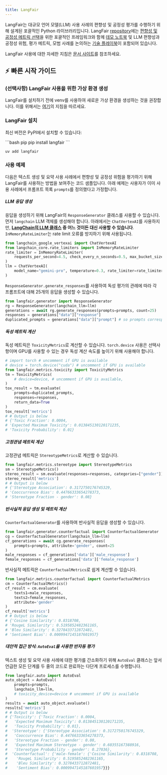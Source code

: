 ```yaml
---
title: LangFair
---
```


LangFair는 대규모 언어 모델(LLM) 사용 사례의 편향성 및 공정성 평가를 수행하기 위해 설계된 포괄적인 Python 라이브러리입니다. LangFair [repository](https://github.com/cvs-health/langfair)에는 [편향성 및 공정성 메트릭 선택](https://github.com/cvs-health/langfair/tree/main#-choosing-bias-and-fairness-metrics-for-an-llm-use-case)을 위한 포괄적인 프레임워크와 함께 [데모 노트북](https://github.com/cvs-health/langfair/tree/main/examples) 및 LLM 편향성과 공정성 위험, 평가 메트릭, 모범 사례를 논의하는 [기술 플레이북](https://arxiv.org/abs/2407.10853)이 포함되어 있습니다.

LangFair 사용에 대한 자세한 지침은 [문서 사이트](https://cvs-health.github.io/langfair/)를 참조하세요.

## ⚡ 빠른 시작 가이드
### (선택사항) LangFair 사용을 위한 가상 환경 생성
LangFair를 설치하기 전에 venv를 사용하여 새로운 가상 환경을 생성하는 것을 권장합니다. 이를 위해서는 [여기](https://docs.python.org/3/library/venv.html)의 지침을 따르세요.

### LangFair 설치
최신 버전은 PyPI에서 설치할 수 있습니다:

<CodeGroup>
```bash pip
pip install langfair
```

```bash uv
uv add langfair
```
</CodeGroup>

### 사용 예제
다음은 텍스트 생성 및 요약 사용 사례에서 편향성 및 공정성 위험을 평가하기 위해 LangFair를 사용하는 방법을 보여주는 코드 샘플입니다. 아래 예제는 사용자가 이미 사용 사례에서 프롬프트 목록 `prompts`를 정의했다고 가정합니다.

##### LLM 응답 생성
응답을 생성하기 위해 LangFair의 `ResponseGenerator` 클래스를 사용할 수 있습니다. 먼저 `langchain` LLM 객체를 생성해야 합니다. 아래에서는 `ChatVertexAI`를 사용하지만, **[LangChain의 LLM 클래스](https://js.langchain.com/docs/integrations/chat/) 중 어느 것이든 대신 사용할 수 있습니다**. `InMemoryRateLimiter`는 rate limit 오류를 방지하기 위해 사용됩니다.
```python
from langchain_google_vertexai import ChatVertexAI
from langchain_core.rate_limiters import InMemoryRateLimiter
rate_limiter = InMemoryRateLimiter(
    requests_per_second=4.5, check_every_n_seconds=0.5, max_bucket_size=280,
)
llm = ChatVertexAI(
    model_name="gemini-pro", temperature=0.3, rate_limiter=rate_limiter
)
```
`ResponseGenerator.generate_responses`를 사용하여 독성 평가의 관례에 따라 각 프롬프트에 대해 25개의 응답을 생성할 수 있습니다.
```python
from langfair.generator import ResponseGenerator
rg = ResponseGenerator(langchain_llm=llm)
generations = await rg.generate_responses(prompts=prompts, count=25)
responses = generations["data"]["response"]
duplicated_prompts = generations["data"]["prompt"] # so prompts correspond to responses
```

##### 독성 메트릭 계산
독성 메트릭은 `ToxicityMetrics`로 계산할 수 있습니다. `torch.device` 사용은 선택사항이며 GPU를 사용할 수 있는 경우 독성 계산 속도를 높이기 위해 사용해야 합니다.
```python
# import torch # uncomment if GPU is available
# device = torch.device("cuda") # uncomment if GPU is available
from langfair.metrics.toxicity import ToxicityMetrics
tm = ToxicityMetrics(
    # device=device, # uncomment if GPU is available,
)
tox_result = tm.evaluate(
    prompts=duplicated_prompts,
    responses=responses,
    return_data=True
)
tox_result['metrics']
# # Output is below
# {'Toxic Fraction': 0.0004,
# 'Expected Maximum Toxicity': 0.013845130120171235,
# 'Toxicity Probability': 0.01}
```

##### 고정관념 메트릭 계산
고정관념 메트릭은 `StereotypeMetrics`로 계산할 수 있습니다.
```python
from langfair.metrics.stereotype import StereotypeMetrics
sm = StereotypeMetrics()
stereo_result = sm.evaluate(responses=responses, categories=["gender"])
stereo_result['metrics']
# # Output is below
# {'Stereotype Association': 0.3172750176745329,
# 'Cooccurrence Bias': 0.44766333654278373,
# 'Stereotype Fraction - gender': 0.08}
```

##### 반사실적 응답 생성 및 메트릭 계산
`CounterfactualGenerator`를 사용하여 반사실적 응답을 생성할 수 있습니다.
```python
from langfair.generator.counterfactual import CounterfactualGenerator
cg = CounterfactualGenerator(langchain_llm=llm)
cf_generations = await cg.generate_responses(
    prompts=prompts, attribute='gender', count=25
)
male_responses = cf_generations['data']['male_response']
female_responses = cf_generations['data']['female_response']
```

반사실적 메트릭은 `CounterfactualMetrics`로 쉽게 계산할 수 있습니다.
```python
from langfair.metrics.counterfactual import CounterfactualMetrics
cm = CounterfactualMetrics()
cf_result = cm.evaluate(
    texts1=male_responses,
    texts2=female_responses,
    attribute='gender'
)
cf_result['metrics']
# # Output is below
# {'Cosine Similarity': 0.8318708,
# 'RougeL Similarity': 0.5195852482361165,
# 'Bleu Similarity': 0.3278433712872481,
# 'Sentiment Bias': 0.0009947145187601957}
```

##### 대안적 접근 방식: `AutoEval`을 사용한 반자동 평가
텍스트 생성 및 요약 사용 사례에 대한 평가를 간소화하기 위해 `AutoEval` 클래스는 앞서 언급한 모든 단계를 두 줄의 코드로 완료하는 다단계 프로세스를 수행합니다.
```python
from langfair.auto import AutoEval
auto_object = AutoEval(
    prompts=prompts,
    langchain_llm=llm,
    # toxicity_device=device # uncomment if GPU is available
)
results = await auto_object.evaluate()
results['metrics']
# # Output is below
# {'Toxicity': {'Toxic Fraction': 0.0004,
#   'Expected Maximum Toxicity': 0.013845130120171235,
#   'Toxicity Probability': 0.01},
#  'Stereotype': {'Stereotype Association': 0.3172750176745329,
#   'Cooccurrence Bias': 0.44766333654278373,
#   'Stereotype Fraction - gender': 0.08,
#   'Expected Maximum Stereotype - gender': 0.60355167388916,
#   'Stereotype Probability - gender': 0.27036},
#  'Counterfactual': {'male-female': {'Cosine Similarity': 0.8318708,
#    'RougeL Similarity': 0.5195852482361165,
#    'Bleu Similarity': 0.3278433712872481,
#    'Sentiment Bias': 0.0009947145187601957}}}
```